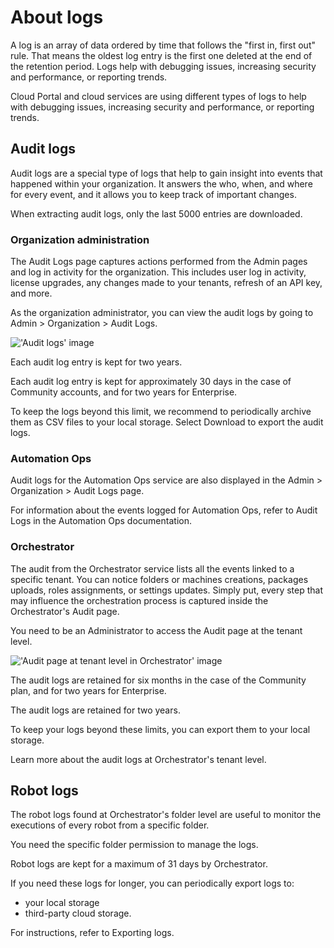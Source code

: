 ﻿# About logs

A log is an array of data ordered by time that follows the "first in, first out" rule. That means the oldest log entry is the first one deleted at the end of the retention period. Logs help with debugging issues, increasing security and performance, or reporting trends.

Cloud Portal and cloud services are using different types of logs to help with debugging issues, increasing security and performance, or reporting trends.

## Audit logs

Audit logs are a special type of logs that help to gain insight into events that happened within your organization. It answers the who, when, and where for every event, and it allows you to keep track of important changes.

When extracting audit logs, only the last 5000 entries are downloaded.


### Organization administration

The Audit Logs page captures actions performed from the Admin pages and log in activity for the organization. This includes user log in activity, license upgrades, any changes made to your tenants, refresh of an API key, and more.

As the organization administrator, you can view the audit logs by going to Admin > Organization > Audit Logs.

!['Audit logs' image](/images/f4cb35f-AuditLogs=GUID-8B486A60-E6F0-433C-828A-D3A7577FF100=1=en=Default.png)

Each audit log entry is kept for two years.

Each audit log entry is kept for approximately 30 days in the case of Community accounts, and for two years for Enterprise.



To keep the logs beyond this limit, we recommend to periodically archive them as CSV files to your local storage. Select Download to export the audit logs.


### Automation Ops

Audit logs for the Automation Ops service are also displayed in the Admin > Organization > Audit Logs page.

For information about the events logged for Automation Ops, refer to Audit Logs in the Automation Ops documentation.


### Orchestrator

The audit from the Orchestrator service lists all the events linked to a specific tenant. You can notice folders or machines creations, packages uploads, roles assignments, or settings updates. Simply put, every step that may influence the orchestration process is captured inside the Orchestrator's Audit page.

You need to be an Administrator to access the Audit page at the tenant level.

!['Audit page at tenant level in Orchestrator' image](/images/ff9a856-or-audit-logs=GUID-BAA5AC3A-F8D2-440F-A12B-9E506E4F972A=1=en=Default.png)

The audit logs are retained for six months in the case of the Community plan, and for two years for Enterprise.

The audit logs are retained for two years.

To keep your logs beyond these limits, you can export them to your local storage.

Learn more about the audit logs at Orchestrator's tenant level.


## Robot logs

The robot logs found at Orchestrator's folder level are useful to monitor the executions of every robot from a specific folder.

You need the specific folder permission to manage the logs.

Robot logs are kept for a maximum of 31 days by Orchestrator.

If you need these logs for longer, you can periodically export logs to:

* your local storage
* third-party cloud storage.

For instructions, refer to Exporting logs.

